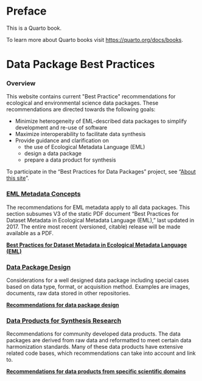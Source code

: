# Preface {.unnumbered}

This is a Quarto book.

To learn more about Quarto books visit <https://quarto.org/docs/books>.

# Data Package Best Practices {.unnumbered}

### Overview 
This website contains current \"Best Practice\" recommendations for ecological and environmental science data packages. These recommendations are directed towards the following goals:

- Minimize heterogeneity of EML-described data packages to simplify development and re-use of software
- Maximize interoperability to facilitate data synthesis
- Provide guidance and clarification on
  - the use of Ecological Metadata Language (EML)
  - design a data package
  - prepare a data product for synthesis

To participate in the "Best Practices for Data Packages" project, see "[About this site](about.qmd)".


### [EML Metadata Concepts](eml-best-practices.qmd)
The recommendations for EML metadata apply to all data packages. This section subsumes V3 of the static PDF document "Best Practices for Dataset Metadata in Ecological Metadata Language (EML)," last updated in 2017. The entire most recent (versioned, citable) release will be made available as a PDF. 


 **[Best Practices for Dataset Metadata in Ecological Metadata Language (EML)](eml-best-practices.qmd)**
  
  
### [Data Package Design](dataset-design-special-cases.qmd)
Considerations for a well designed data package including special cases based on data type, format, or acquisition method. Examples are images, documents, raw data stored in other repositories. 


**[Recommendations for data package design](dataset-design-special-cases.qmd)**


### [Data Products for Synthesis Research](scientific-domain.qmd)
Recommendations for community developed data products. The data packages are derived from raw data and reformatted to meet certain data harmonization standards. Many of these data products have extensive related code bases, which recommendations can take into account and link to. 


**[Recommendations for data products from specific scientific domains](scientific-domain.qmd)**